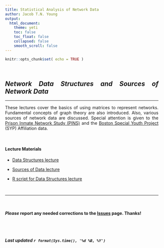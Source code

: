 ```yaml
---
title: Statistical Analysis of Network Data
author: Jacob T.N. Young
output: 
  html_document:
    theme: yeti
    toc: false
    toc_float: false
    collapsed: false
    smooth_scroll: false
---
```


<style>
body {
text-align: justify}
</style>

```r
knitr::opts_chunk$set( echo = TRUE )
```

<br>

## *Network Data Structures and Sources of Network Data*
____

These lectures cover the basics of using matrices to represent networks. Fundamental concepts of graph theory are also introduced. Also, various sources of network data are discussed. Special attention is given to the [Prison Inmate Network Study (PINS)](http://justicecenter.psu.edu/research/projects/%20prison-inmate-networks-study-pins) and the [Boston Special Youth Project](https://jacobtnyoung.github.io/SYP-Networks/) (SYP) Affiliation data.

<br>

#### Lecture Materials  

  + [Data Structures lecture](_lectures/lecture-02-data-structures.pdf)  
  
  + [Sources of Data lecture](_lectures/lecture-03-data-sources.pdf)  
  
  + [R script for Data Structures lecture](lecture_syntax/crj_605_networks_2_data_structures_syntax.R)

<br>

____

<br>

#### ***Please*** report any needed corrections to the [Issues](https://github.com/jacobtnyoung/SAND/issues) page. Thanks!

<br>
<br>


###### ***Last updated `r format(Sys.time(), '%d %B, %Y')`***